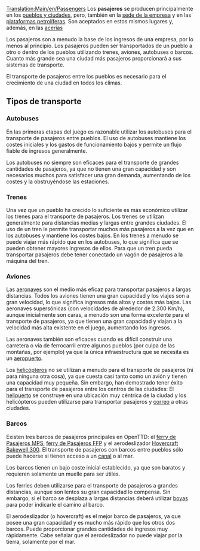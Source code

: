 [[Translation:Main/en/Passengers]]{{en/-}}
{{es/Carga| carga  = Pasajeros
| imagen = Town.png
| producida =[[Main/es/Pueblo|Pueblos]], [[Main/es/Plataforma petrolífera|Plataforma petrolífera]], [[Main/es/Sede de la empresa|sede de la empresa]]
| aceptada  =[[Main/es/Pueblo|Pueblos]], [[Main/es/Plataforma petrolífera|Plataforma petrolífera]], [[Main/es/Acería|Acería]], [[Main/es/Sede de la empresa|sede de la empresa]]
}}
Los '''pasajeros''' se producen principalmente en los [[Main/es/pueblo|pueblos y ciudades]], pero, también en la [[Main/es/sede de la empresa|sede de la empresa]] y en las [[Main/es/plataforma petrolífera|plataformas petrolíferas]].
Son aceptados en estos mismos lugares y, además, en las [[Main/es/Acería|acerías]]

Los pasajeros son a menudo la base de los ingresos de una empresa, por lo menos al principio. Los pasajeros pueden ser transportados de un pueblo a otro o dentro de los pueblos utilizando trenes, aviones, autobuses o barcos. Cuanto más grande sea una ciudad más pasajeros proporcionará a sus sistemas de transporte.

El transporte de pasajeros entre los pueblos es necesario para el crecimiento de una ciudad en todos los climas.

==Tipos de transporte==
===Autobuses===
En las primeras etapas del juego es razonable utilizar los autobuses para el transporte de pasajeros entre pueblos. El uso de autobuses mantiene los costes iniciales y los gastos de funcionamiento bajos y permite un flujo fiable de ingresos generalmente.

Los autobuses no siempre son eficaces para el transporte de grandes cantidades de pasajeros, ya que no tienen una gran capacidad y son necesarios muchos para satisfacer una gran demanda, aumentando de los costes y la obstruyéndose las estaciones.

===Trenes===
Una vez que un pueblo ha crecido lo suficiente es más económico utilizar los trenes para el transporte de pasajeros. Los trenes se utilizan generalmente para distancias medias y largas entre grandes ciudades. El uso de un tren le permite transportar muchos más pasajeros a la vez que en los autobuses y mantiene los costes bajos. En los trenes a menudo se puede viajar más rápido que en los autobuses, lo que significa que se pueden obtener mayores ingresos de ellos. Para que un tren pueda transportar pasajeros debe tener conectado un vagón de pasajeros a la máquina del tren.

===Aviones===
Las [[Main/es/aeronaves|aeronaves]] son el medio más eficaz para transportar pasajeros a largas distancias. Todos los aviones tienen una gran capacidad y los viajes son a gran velocidad, lo que significa ingresos más altos y costes más bajos. Las aeronaves supersónicas (con velocidades de alrededor de 2.300 Km/h), aunque inicialmente son caras, a menudo son una forma excelente para el transporte de pasajeros, ya que tienen una gran capacidad y viajan a la velocidad más alta existente en el juego, aumentando los ingresos.

Las aeronaves también son eficaces cuando es difícil construir una carretera o vía de ferrocarril entre algunos pueblos (por culpa de las montañas, por ejemplo) ya que la única infraestructura que se necesita es un [[Main/es/Aeropuertos|aeropuerto]].

Los [[Main/es/helicópteros|helicópteros]] no se utilizan a menudo para el transporte de pasajeros (ni para ninguna otra cosa), ya que cuesta casi tanto como un avión y tienen una capacidad muy pequeña. Sin embargo, han demostrado tener éxito para el transporte de pasajeros entre los centros de las ciudades: El [[Main/en/Aeropuertos/Es#Helipuerto|helipuerto]] se construye en una ubicación muy céntrica de la ciudad y los helicópteros pueden utilizarse para transportar pasajeros y [[Main/es/Correo|correo]] a otras ciudades.

===Barcos===
Existen tres barcos de pasajeros principales en OpenTTD: el [[Main/es/Ferry de Pasajeros MPS|ferry de Pasajeros MPS]], [[Main/es/Ferry de Pasajeros FFP|ferry de Pasajeros FFP]] y el aerodeslizador [[Main/es/Hovercraft Bakewell 300|Hovercraft Bakewell 300]]. El transporte de pasajeros con barcos entre pueblos sólo puede hacerse si tienen acceso a un [[Main/es/Muelles|canal]] o al mar.

Los barcos tienen un bajo coste inicial establecido, ya que son baratos y requieren solamente un muelle para ser útiles.

Los ferries deben utilizarse para el transporte de pasajeros a grandes distancias, aunque son lentos su gran capacidad lo compensa. Sin embargo, si el barco se desplaza a largas distancias deberá utilizar [[Main/es/muelles|boyas]] para poder indicarle el camino al barco.

El aerodeslizador (o hovercraft) es el mejor barco de pasajeros, ya que posee una gran capacidad y es mucho más rápido que los otros dos barcos. Puede proporcionar grandes cantidades de ingresos muy rápidamente. Cabe señalar que el aerodeslizador no puede viajar por la tierra, solamente por el mar.
